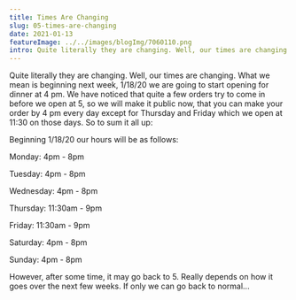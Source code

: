 ```yaml
---
title: Times Are Changing
slug: 05-times-are-changing
date: 2021-01-13
featureImage: ../../images/blogImg/7060110.png
intro: Quite literally they are changing. Well, our times are changing. What we mean is beginning next week, 1/18/20 we are going to start opening for dinner at 4 pm. We have noticed that quite a few orders try to come in before we open at 5, so we will make it public now, that you can make your order by 4 pm every day except for Thursday and Friday which we open at 11:30 on those days.
---
```


Quite literally they are changing. Well, our times are changing.  What we mean is beginning next week, 1/18/20 we are going to start opening for dinner at 4 pm. We have noticed that quite a few orders try to come in before we open at 5, so we will make it public now, that you can make your order by 4 pm every day except for Thursday and Friday which we open at 11:30 on those days. So to sum it all up:
<br />

Beginning 1/18/20 our hours will be as follows:
<br />

Monday: 4pm - 8pm
<br />

Tuesday: 4pm - 8pm
<br />

Wednesday: 4pm - 8pm
<br />

Thursday: 11:30am - 9pm
<br />

Friday: 11:30am - 9pm
<br />

Saturday: 4pm - 8pm
<br />

Sunday: 4pm - 8pm
<br />

However, after some time, it may go back to 5. Really depends on how it goes over the next few weeks. If only we can go back to normal...